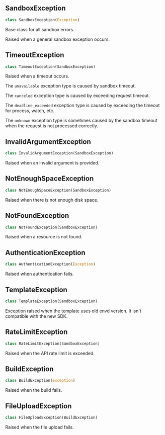 


## SandboxException

```python
class SandboxException(Exception)
```

Base class for all sandbox errors.

Raised when a general sandbox exception occurs.


## TimeoutException

```python
class TimeoutException(SandboxException)
```

Raised when a timeout occurs.

The `unavailable` exception type is caused by sandbox timeout.

The `canceled` exception type is caused by exceeding request timeout.

The `deadline_exceeded` exception type is caused by exceeding the timeout for process, watch, etc.

The `unknown` exception type is sometimes caused by the sandbox timeout when the request is not processed correctly.


## InvalidArgumentException

```python
class InvalidArgumentException(SandboxException)
```

Raised when an invalid argument is provided.


## NotEnoughSpaceException

```python
class NotEnoughSpaceException(SandboxException)
```

Raised when there is not enough disk space.


## NotFoundException

```python
class NotFoundException(SandboxException)
```

Raised when a resource is not found.


## AuthenticationException

```python
class AuthenticationException(Exception)
```

Raised when authentication fails.


## TemplateException

```python
class TemplateException(SandboxException)
```

Exception raised when the template uses old envd version. It isn't compatible with the new SDK.


## RateLimitException

```python
class RateLimitException(SandboxException)
```

Raised when the API rate limit is exceeded.


## BuildException

```python
class BuildException(Exception)
```

Raised when the build fails.


## FileUploadException

```python
class FileUploadException(BuildException)
```

Raised when the file upload fails.

